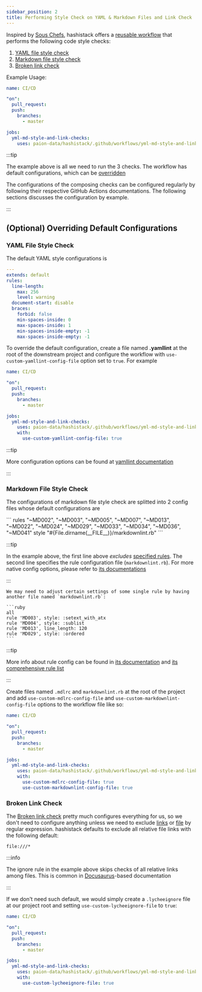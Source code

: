 ```yaml
---
sidebar_position: 2
title: Performing Style Check on YAML & Markdown Files and Link Check
---
```


Inspired by [Sous Chefs](https://github.com/sous-chefs/.github/blob/main/.github/workflows/lint-unit.yml), hashistack
offers a [reusable workflow](https://docs.github.com/en/actions/using-workflows/reusing-workflows) that performs the
following code style checks:

1. [YAML file style check]
2. [Markdown file style check]
3. [Broken link check]

Example Usage:

```yaml
name: CI/CD

"on":
  pull_request:
  push:
    branches:
      - master

jobs:
  yml-md-style-and-link-checks:
    uses: paion-data/hashistack/.github/workflows/yml-md-style-and-link-checks.yml@master
```

:::tip

The example above is all we need to run the 3 checks. The workflow has default configurations, which can be
[overridden](#optional-overriding-default-configurations)

The configurations of the composing checks can be configured regularly by following their respective GitHub Actions
documentations. The following sections discusses the configuration by example.

:::

(Optional) Overriding Default Configurations
--------------------------------------------

### YAML File Style Check

The default YAML style configurations is

```yaml
---
extends: default
rules:
  line-length:
    max: 256
    level: warning
  document-start: disable
  braces:
    forbid: false
    min-spaces-inside: 0
    max-spaces-inside: 1
    min-spaces-inside-empty: -1
    max-spaces-inside-empty: -1
```

To override the default configuration, create a file named **.yamllint** at the root of the downstream project and
configure the workflow with `use-custom-yamllint-config-file` option set to `true`. For example

```yaml
name: CI/CD

"on":
  pull_request:
  push:
    branches:
      - master

jobs:
  yml-md-style-and-link-checks:
    uses: paion-data/hashistack/.github/workflows/yml-md-style-and-link-checks.yml@master
    with:
      use-custom-yamllint-config-file: true
```

:::tip

More configuration options can be found at [yamllint documentation](https://yamllint.readthedocs.io/en/stable/)

:::

### Markdown File Style Check

The configurations of markdown file style check are splitted into 2 config files whose default configurations
are


<Tabs>
  <TabItem value=".mdlrc" label=".mdlrc" default>
    ```
    rules "~MD002", "~MD003", "~MD005", "~MD007", "~MD013", "~MD022", "~MD024", "~MD029", "~MD033", "~MD034", "~MD036", "~MD041"
    style "#{File.dirname(__FILE__)}/markdownlint.rb"
    ```

:::tip

In the example above, the first line above *excludes*
[specified rules](https://github.com/markdownlint/markdownlint/blob/main/docs/RULES.md). The second line specifies the
rule configuration file (`markdownlint.rb`). For more native config options, please refer to
[its documentations](https://github.com/markdownlint/markdownlint/blob/main/docs/configuration.md)

:::

  </TabItem>
  <TabItem value="markdownlint.rb" label="markdownlint.rb">

    We may need to adjust certain settings of some single rule by having another file named `markdownlint.rb`:

    ```ruby
    all
    rule 'MD003', style: :setext_with_atx
    rule 'MD004', style: :sublist
    rule 'MD013', line_length: 120
    rule 'MD029', style: :ordered
    ```

:::tip

More info about rule config can be found in
[its documentation](https://github.com/markdownlint/markdownlint/blob/main/docs/creating_rules.md) and
[its comprehensive rule list](https://github.com/markdownlint/markdownlint/blob/main/docs/RULES.md)

:::
  </TabItem>
</Tabs>

Create files named `.mdlrc` and `markdownlint.rb` at the root of the project and add `use-custom-mdlrc-config-file` and
`use-custom-markdownlint-config-file` options to the workflow file like so:


```yaml
name: CI/CD

"on":
  pull_request:
  push:
    branches:
      - master

jobs:
  yml-md-style-and-link-checks:
    uses: paion-data/hashistack/.github/workflows/yml-md-style-and-link-checks.yml@master
    with:
      use-custom-mdlrc-config-file: true
      use-custom-markdownlint-config-file: true
```

### Broken Link Check

The [Broken link check] pretty much configures everything for us, so we don't need to configure anything unless we
need to exclude
[links](https://github.com/lycheeverse/lychee-action#excluding-links-from-getting-checked) or
[file](https://github.com/lycheeverse/lychee-action) by regular expression. hashistack defaults to exclude all
relative file links with the following default:

```ignore title=".lycheeignore"
file:///*
```

:::info

The ignore rule in the example above skips checks of all relative links among files. This is common in
[Docusaurus](https://docusaurus.io/docs/markdown-features/links)-based documentation

:::

If we don't need such default, we would simply create a `.lycheeignore` file at our project root and setting
`use-custom-lycheeignore-file` to `true`:

```yaml
name: CI/CD

"on":
  pull_request:
  push:
    branches:
      - master

jobs:
  yml-md-style-and-link-checks:
    uses: paion-data/hashistack/.github/workflows/yml-md-style-and-link-checks.yml@master
    with:
      use-custom-lycheeignore-file: true
```

[YAML file style check]: https://github.com/actionshub/yamllint
[Markdown file style check]: https://github.com/actionshub/markdownlint
[Broken link check]: https://github.com/lycheeverse/lychee-action
